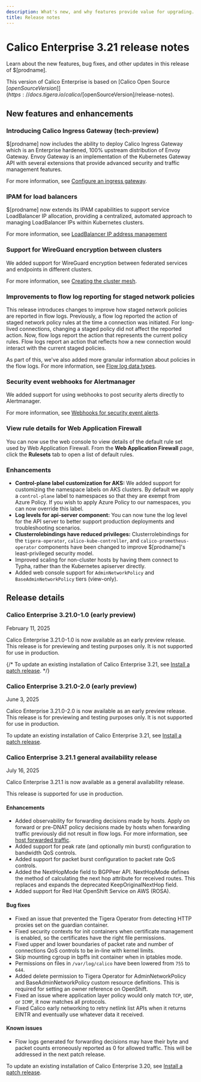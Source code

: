```yaml
---
description: What's new, and why features provide value for upgrading.
title: Release notes
---
```


# Calico Enterprise 3.21 release notes

Learn about the new features, bug fixes, and other updates in this release of $[prodname].

This version of Calico Enterprise is based on [Calico Open Source $[openSourceVersion]](https://docs.tigera.io/calico/$[openSourceVersion]/release-notes).

## New features and enhancements

### Introducing Calico Ingress Gateway (tech-preview)

$[prodname] now includes the ability to deploy Calico Ingress Gateway which is an Enterprise hardened, 100% upstream distribution of Envoy Gateway.
Envoy Gateway is an implementation of the Kubernetes Gateway API with several extensions that provide advanced security and traffic management features.

For more information, see [Configure an ingress gateway](../networking/gateway-api.mdx).

### IPAM for load balancers

$[prodname] now extends its IPAM capabilities to support service LoadBalancer IP allocation, providing a centralized, automated approach to managing LoadBalancer IPs within Kubernetes clusters.

For more information, see [LoadBalancer IP address management](../networking/ipam/service-loadbalancer.mdx)

### Support for WireGuard encryption between clusters

We added support for WireGuard encryption between federated services and endpoints in different clusters.

For more information, see [Creating the cluster mesh](../multicluster/federation/kubeconfig.mdx).


### Improvements to flow log reporting for staged network policies

This release introduces changes to improve how staged network policies are reported in flow logs.
Previously, a flow log reported the action of staged network policy rules at the time a connection was initiated.
For long-lived connections, changing a staged policy did not affect the reported action.
Now, flow logs report the action that represents the current policy rules.
Flow logs report an action that reflects how a new connection would interact with the current staged policies.

As part of this, we've also added more granular information about policies in the flow logs.
For more information, see [Flow log data types](../observability/elastic/flow/datatypes.mdx
).

### Security event webhooks for Alertmanager

We added support for using webhooks to post security alerts directly to Alertmanager.

For more information, see [Webhooks for security event alerts](../threat/configuring-webhooks.mdx).

### View rule details for Web Application Firewall

You can now use the web console to view details of the default rule set used by Web Application Firewall.
From the **Web Application Firewall** page, click the **Rulesets** tab to open a list of default rules.

### Enhancements

* **Control-plane label customization for AKS:**
  We added support for customizing the namespace labels on AKS clusters.
  By default we apply a `control-plane` label to namespaces so that they are exempt from Azure Policy.
  If you wish to apply Azure Policy to our namespaces, you can now override this label.
* **Log levels for api-server component:**
  You can now tune the log level for the API server to better support production deployments and troubleshooting scenarios.
* **Clusterrolebindings have reduced privileges:**
  Clusterrolebindings for the `tigera-operator`, `calico-kube-controller`, and `calico-prometheus-operator` components have been changed to improve $[prodname]'s least-privileged security model.
* Improved scaling for non-cluster hosts by having them connect to Typha, rather than the Kubernetes apiserver directly.
* Added web console support for `AdminNetworkPolicy` and `BaseAdminNetworkPolicy` tiers (view-only).


## Release details

### Calico Enterprise 3.21.0-1.0 (early preview)

February 11, 2025

Calico Enterprise 3.21.0-1.0 is now available as an early preview release.
This release is for previewing and testing purposes only.
It is not supported for use in production.

{/*
To update an existing installation of Calico Enterprise 3.21, see [Install a patch release](../getting-started/manifest-archive.mdx).
*/}

### Calico Enterprise 3.21.0-2.0 (early preview)

June 3, 2025

Calico Enterprise 3.21.0-2.0 is now available as an early preview release.
This release is for previewing and testing purposes only.
It is not supported for use in production.

To update an existing installation of Calico Enterprise 3.21, see [Install a patch release](../getting-started/manifest-archive.mdx).

### Calico Enterprise 3.21.1 general availability release

July 16, 2025

Calico Enterprise 3.21.1 is now available as a general availability release.

This release is supported for use in production.

#### Enhancements

* Added observability for forwarding decisions made by hosts. Apply on forward or pre-DNAT policy decisions made by hosts
when forwarding traffic previously did not result in flow logs. For more information, see [host forwarded traffic](../network-policy/hosts/host-forwarded-traffic.mdx).
* Added support for peak rate (and optionally min burst) configuration to bandwidth QoS controls.
* Added support for packet burst configuration to packet rate QoS controls.
* Added the NextHopMode field to BGPPeer API. NextHopMode defines the method of calculating the next hop attribute for received routes. This replaces and expands the deprecated KeepOriginalNextHop field.
* Added support for Red Hat OpenShift Service on AWS (ROSA).

#### Bug fixes

* Fixed an issue that prevented the Tigera Operator from detecting HTTP proxies set on the guardian container.
* Fixed security contexts for init containers when certificate management is enabled, so the certificates have the right file permissions.
* Fixed upper and lower boundaries of packet rate and number of connections QoS controls to be in-line with kernel limits.
* Skip mounting cgroup in bpffs init container when in iptables mode.
* Permissions on files in `/var/log/calico` have been lowered from `755` to `644`.
* Added delete permission to Tigera Operator for AdminNetworkPolicy and BaseAdminNetworkPolicy custom resource definitions. This is required for setting an owner reference on OpenShift.
* Fixed an issue where application layer policy would only match `TCP`, `UDP`, or `ICMP`, it now matches all protocols.
* Fixed Calico early networking to retry netlink list APIs when it returns EINTR and eventually use whatever data it received.

#### Known issues

* Flow logs generated for forwarding decisions may have their byte and packet counts erroneously reported as 0 for allowed traffic. This will be addressed in the next patch release.

To update an existing installation of Calico Enterprise 3.20, see [Install a patch release](../getting-started/manifest-archive.mdx).
